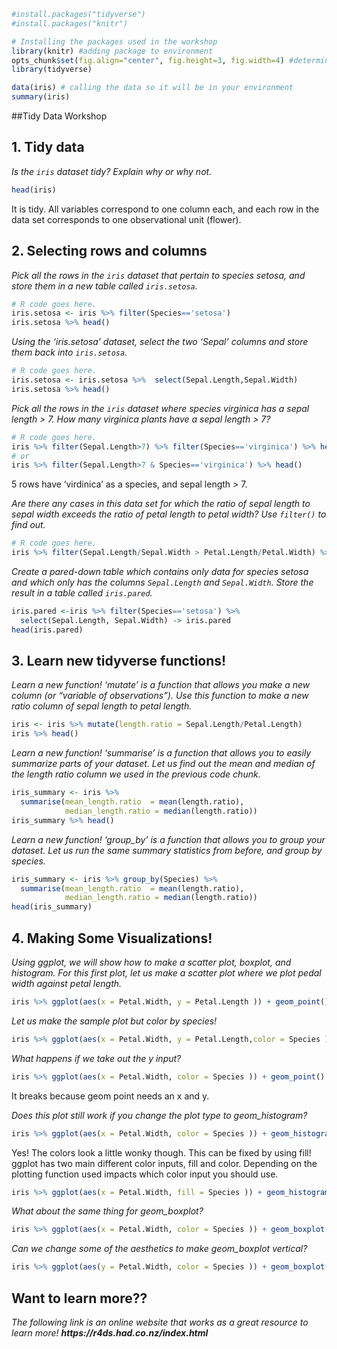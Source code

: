 ```r
#install.packages("tidyverse")
#install.packages("knitr")

# Installing the packages used in the workshop
library(knitr) #adding package to environment
opts_chunk$set(fig.align="center", fig.height=3, fig.width=4) #determining markdown outputs
library(tidyverse)

data(iris) # calling the data so it will be in your environment
summary(iris)

```
##Tidy Data Workshop

## 1. Tidy data

*Is the `iris` dataset tidy? Explain why or why not.*
```r
head(iris)
```
It is tidy. All variables correspond to one column each, and each row in the data set corresponds to one observational unit (flower).


## 2. Selecting rows and columns

*Pick all the rows in the `iris` dataset that pertain to species setosa, and store them in a new table called `iris.setosa`.*
```r
# R code goes here.
iris.setosa <- iris %>% filter(Species=='setosa')
iris.setosa %>% head()

```

*Using the 'iris.setosa' dataset, select the two 'Sepal' columns and store them back into `iris.setosa`.*
```r
# R code goes here.
iris.setosa <- iris.setosa %>%  select(Sepal.Length,Sepal.Width)
iris.setosa %>% head()

```

*Pick all the rows in the `iris` dataset where species virginica has a sepal length > 7. How many virginica plants have a sepal length > 7?*
```r
# R code goes here.
iris %>% filter(Sepal.Length>7) %>% filter(Species=='virginica') %>% head()
# or
iris %>% filter(Sepal.Length>7 & Species=='virginica') %>% head()
```
5 rows have 'virdinica' as a species, and sepal length > 7.

*Are there any cases in this data set for which the ratio of sepal length to sepal width exceeds the ratio of petal length to petal width? Use `filter()` to find out.*
```r
# R code goes here.
iris %>% filter(Sepal.Length/Sepal.Width > Petal.Length/Petal.Width) %>% head()
```

*Create a pared-down table which contains only data for species setosa and which only has the columns `Sepal.Length` and `Sepal.Width`. Store the result in a table called `iris.pared`.*
```r
iris.pared <-iris %>% filter(Species=='setosa') %>%
  select(Sepal.Length, Sepal.Width) -> iris.pared
head(iris.pared)
```

## 3. Learn new tidyverse functions!

*Learn a new function! 'mutate' is a function that allows you make a new column (or "variable of observations"). Use this function to make a new ratio column of sepal length to petal length.*
```r

iris <- iris %>% mutate(length.ratio = Sepal.Length/Petal.Length)
iris %>% head()

```

*Learn a new function! 'summarise' is a function that allows you to easily  summarize parts of your dataset. Let us find out the mean and median of the length ratio column we used in the previous code chunk. *
```r

iris_summary <- iris %>%
  summarise(mean_length.ratio  = mean(length.ratio),
            median_length.ratio = median(length.ratio))
iris_summary %>% head()

```

*Learn a new function! 'group_by' is a function that allows you to group your dataset. Let us run the same summary statistics from before, and group by species.*
```r

iris_summary <- iris %>% group_by(Species) %>%
  summarise(mean_length.ratio  = mean(length.ratio),
            median_length.ratio = median(length.ratio))
head(iris_summary)

```

## 4. Making Some Visualizations! 
*Using ggplot, we will show how to make a scatter plot, boxplot, and histogram. For this first plot, let us make a scatter plot where we plot pedal width against petal length.*
```r
iris %>% ggplot(aes(x = Petal.Width, y = Petal.Length )) + geom_point()
```

*Let us make the sample plot but color by species!*
```r
iris %>% ggplot(aes(x = Petal.Width, y = Petal.Length,color = Species )) + geom_point()

```

*What happens if we take out the y input?*
```r
iris %>% ggplot(aes(x = Petal.Width, color = Species )) + geom_point()

```
It breaks because geom point needs an x and y.

*Does this plot still work if you change the plot type to geom_histogram?*
```r
iris %>% ggplot(aes(x = Petal.Width, color = Species )) + geom_histogram()
```
Yes! The colors look a little wonky though. This can be fixed by using fill! ggplot has two main different color inputs, fill and color. Depending on the plotting function used impacts which color input you should use. 

```r
iris %>% ggplot(aes(x = Petal.Width, fill = Species )) + geom_histogram()
```

*What about the same thing for geom_boxplot?*
```r
iris %>% ggplot(aes(x = Petal.Width, color = Species )) + geom_boxplot()
```


*Can we change some of the aesthetics to make geom_boxplot vertical?*
```r
iris %>% ggplot(aes(y = Petal.Width, color = Species )) + geom_boxplot()
```

## Want to learn more??
*The following link is an online website that works as a great resource to learn more!*
***https://r4ds.had.co.nz/index.html***
